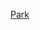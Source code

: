 {{US county navigation box
| county = 帕克縣
| state = 懷俄明州
| template_name = 帕克縣 (懷俄明州)
| listclass = hlist
| map_image = Map of Wyoming highlighting Park County.svg
| map_caption = 
| seat = 科迪

| title1 = [[城市]]
| body1  =
* [[科迪 (懷俄明州)|科迪]] 
* [[鲍威尔 (怀俄明州)|鲍威尔]]

| title2 = [[城鎮]]
| body2  =
* [[弗兰尼 (怀俄明州)|弗兰尼]]‡ 
* [[米蒂齐 (怀俄明州)|米蒂齐]]

| title3 = [[普查规定居民点]]
| body3  =
* [[加蘭 (懷俄明州)|加蘭]] 
* [[馬默斯 (懷俄明州)|馬默斯]]
* [[羅爾斯頓 (懷俄明州)|羅爾斯頓]]

| title4 = [[非建制地區]]
| body4  =
* [[克拉克 (懷俄明州)|克拉克]]
* [[芬頓 (懷俄明州)|芬頓]]‡ 
* [[柯溫 (懷俄明州)|柯溫]]
* [[森夏恩 (懷俄明州)|森夏恩]]
* [[瓦皮蒂 (懷俄明州)|瓦皮蒂]]

| title5 = [[鬼鎮]]
| body5  =
* [[揚西斯 (懷俄明州)|揚西斯]]

| title6 = 附註
| body6 = ‡跨縣聚居地

}}<noinclude>
[[Category:懷俄明州縣份導航模板|Park]]
[[Category:帕克縣 (懷俄明州)| ]]
</noinclude>